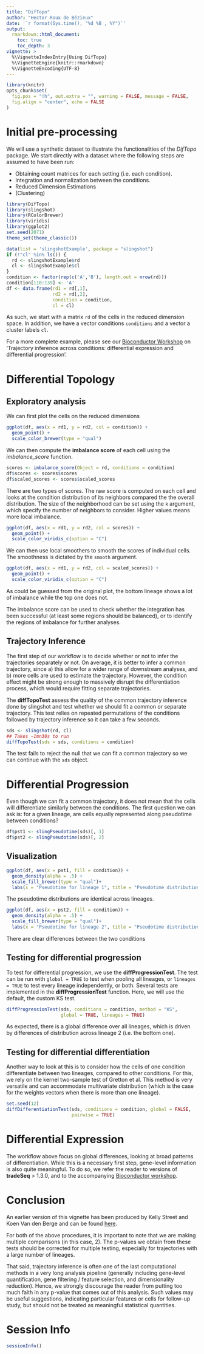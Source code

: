 ```yaml
---
title: "DifTopo"
author: "Hector Roux de Bézieux"
date: '`r format(Sys.time(), "%d %B , %Y")`'
output: 
  rmarkdown::html_document:
    toc: true
    toc_depth: 3
vignette: >
  %\VignetteIndexEntry{Using DifTopo}
  %\VignetteEngine{knitr::rmarkdown}
  %\VignetteEncoding{UTF-8}
---
```


```r
library(knitr)
opts_chunk$set(
  fig.pos = "!h", out.extra = "", warning = FALSE, message = FALSE, 
  fig.align = "center", echo = FALSE
)
```

# Initial pre-processing

We will use a synthetic dataset to illustrate the functionalities of the _DifTopo_ package. We start directly with a dataset where the following steps are assumed to have been run:

+ Obtaining count matrices for each setting (i.e. each condition).
+ Integration and normalization between the conditions.
+ Reduced Dimension Estimations
+ (Clustering)

```r
library(DifTopo)
library(slingshot)
library(RColorBrewer)
library(viridis)
library(ggplot2)
set.seed(2071)
theme_set(theme_classic())
```

```r
data(list = 'slingshotExample', package = "slingshot")
if (!"cl" %in% ls()) {
  rd <- slingshotExample$rd
  cl <- slingshotExample$cl  
}
condition <- factor(rep(c('A','B'), length.out = nrow(rd)))
condition[110:139] <- 'A'
df <- data.frame(rd1 = rd[,1],
                 rd2 = rd[,2],
                 condition = condition,
                 cl = cl)
```

As such, we start with a matrix `rd` of the cells in the reduced dimension space. In addition, we have a vector conditions `conditions` and a vector a cluster labels `cl`. 

For a more complete example, please see our [Bioconductor Workshop](https://kstreet13.github.io/bioc2020trajectories/articles/workshopTrajectories.html) on ‘Trajectory inference across conditions: differential expression and differential progression’.

# Differential Topology
## Exploratory analysis

We can first plot the cells on the reduced dimensions

```r
ggplot(df, aes(x = rd1, y = rd2, col = condition)) +
  geom_point() +
  scale_color_brewer(type = "qual")
```
We can then compute the __imbalance score__ of each cell using the *imbalance_score* function.

```r
scores <- imbalance_score(Object = rd, conditions = condition)
df$scores <- scores$scores
df$scaled_scores <- scores$scaled_scores
```

There are two types of scores. The raw score is computed on each cell and looks at the condition distribution of its neighbors compared the the overall distribution. The size of the neighborhood can be set using the `k` argument, which specify the number of neighbors to consider. Higher values means more local imbalance. 

```r
ggplot(df, aes(x = rd1, y = rd2, col = scores)) +
  geom_point() +
  scale_color_viridis_c(option = "C")
```
We can then use local smoothers to smooth the scores of individual cells. The smoothness is dictated by the `smooth` argument.

```r
ggplot(df, aes(x = rd1, y = rd2, col = scaled_scores)) +
  geom_point() +
  scale_color_viridis_c(option = "C")
```

As could be guessed from the original plot, the bottom lineage shows a lot of imbalance while the top one does not. 

The imbalance score can be used to check whether the integration has been successful (at least some regions should be balanced), or to identify the regions of imbalance for further analyses.

## Trajectory Inference

The first step of our workflow is to decide whether or not to infer the trajectories separately or not. On average, it is better to infer a common trajectory, since a) this allow for a wider range of downstream analyses, and b) more cells are used to estimate the trajectory. However, the condition effect might be strong enough to massively disrupt the differentiation process, which would require fitting separate trajectories. 

The __diffTopoTest__ assess the quality of the common trajectory inference done by slingshot and test whether we should fit a common or separate trajectory. This test relies on repeated permutations of the conditions followed by trajectory inference so it can take a few seconds.

```r
sds <- slingshot(rd, cl)
## Takes ~1mn30s to run
diffTopoTest(sds = sds, conditions = condition)
```

The test fails to reject the null that we can fit a common trajectory so we can continue with the `sds` object.

# Differential Progression

Even though we can fit a common trajectory, it does not mean that the cells will differentiate similarly between the conditions. The first question we can ask is: for a given lineage, are cells equally represented along pseudotime between conditions? 

```r
df$pst1 <- slingPseudotime(sds)[, 1]
df$pst2 <- slingPseudotime(sds)[, 2]
```

## Visualization

```r
ggplot(df, aes(x = pst1, fill = condition)) +
  geom_density(alpha = .5) +
  scale_fill_brewer(type = "qual")+
  labs(x = "Pseudotime for lineage 1", title = "Pseudotime distribution for lineage 1")
```
The pseudotime distributions are identical across lineages.

```r
ggplot(df, aes(x = pst2, fill = condition)) +
  geom_density(alpha = .5) +
  scale_fill_brewer(type = "qual")+
  labs(x = "Pseudotime for lineage 2", title = "Pseudotime distribution for lineage 2")
```

There are clear differences between the two conditions

## Testing for differential progression

To test for differential progression, we use the __diffProgressionTest__. The test can be run with `global = TRUE` to test when pooling all lineages, or `lineages = TRUE` to test every lineage independently, or both. Several tests are implemented in the __diffProgressionTest__ function. Here, we will use the default, the custom KS test.

```r
diffProgressionTest(sds, conditions = condition, method = "KS",
                    global = TRUE, lineages = TRUE)
```

As expected, there is a global difference over all lineages, which is driven by differences of distribution across lineage 2 (i.e. the bottom one).

## Testing for differential differentiation

Another way to look at this is to consider how the cells of one condition differentiate between two lineages, compared to other conditions. For this, we rely on the kernel two-sample test of Gretton et al. This method is very versatile and can accommodate multivariate distribution (which is the case for the weights vectors when there is more than one lineage).

```r
set.seed(12)
diffDifferentiationTest(sds, conditions = condition, global = FALSE, 
                        pairwise = TRUE)
```

# Differential Expression

The workflow above focus on global differences, looking at broad patterns of differentiation. While this is a necessary first step, gene-level information is also quite meaningful. To do so, we refer the reader to versions of __tradeSeq__ > 1.3.0, and to the accompanying [Bioconductor workshop](https://kstreet13.github.io/bioc2020trajectories/articles/workshopTrajectories.html#differential-expression-1).

# Conclusion

An earlier version of this vignette has been produced by Kelly Street and Koen Van den Berge and can be found [here](https://bioconductor.org/packages/release/bioc/vignettes/slingshot/inst/doc/conditionsVignette.html).

For both of the above procedures, it is important to note that we are making multiple comparisons (in this case, 2). The p-values we obtain from these tests should be corrected for multiple testing, especially for trajectories with a large number of lineages.

That said, trajectory inference is often one of the last computational methods in a very long analysis pipeline (generally including gene-level quantification, gene filtering / feature selection, and dimensionality reduction). Hence, we strongly discourage the reader from putting too much faith in any p-value that comes out of this analysis. Such values may be useful suggestions, indicating particular features or cells for follow-up study, but should not be treated as meaningful statistical quantities.

# Session Info

```r
sessionInfo()
```
